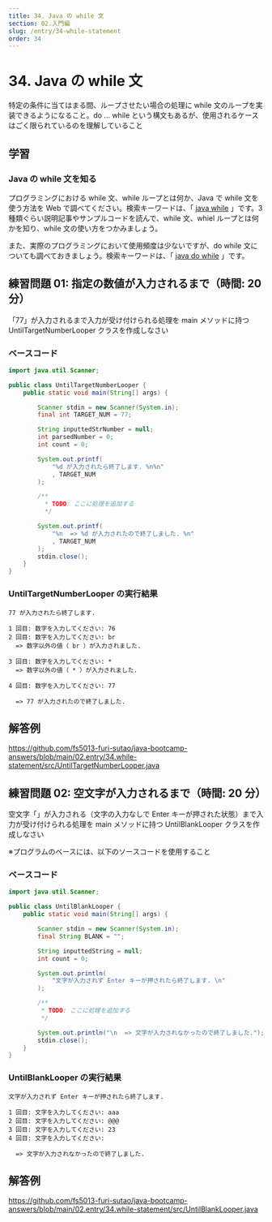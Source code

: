 ```yaml
---
title: 34. Java の while 文
section: 02.入門編
slug: /entry/34-while-statement
order: 34
---
```


# 34. Java の while 文

<p class="goal">
  特定の条件に当てはまる間、ループさせたい場合の処理に while
  文のループを実装できるようになること。do ... while
  という構文もあるが、使用されるケースはごく限られているのを理解していること
</p>

## 学習

### Java の while 文を知る

プログラミングにおける while 文、while ループとは何か、Java で while 文を使う方法を Web で調べてください。検索キーワードは、「 [java while](https://www.google.com/search?q=java+while) 」です。3 種類ぐらい説明記事やサンプルコードを読んで、while 文、whiel ループとは何かを知り、while 文の使い方をつかみましょう。

また、実際のプログラミングにおいて使用頻度は少ないですが、do while 文についても調べておきましょう。検索キーワードは、「 [java do while](https://www.google.com/search?q=java+do+while) 」です。

## 練習問題 01: 指定の数値が入力されるまで（時間: 20 分）

「77」が入力されるまで入力が受け付けられる処理を main メソッドに持つ UntilTargetNumberLooper クラスを作成しなさい

### ベースコード

```java
import java.util.Scanner;

public class UntilTargetNumberLooper {
    public static void main(String[] args) {

        Scanner stdin = new Scanner(System.in);
        final int TARGET_NUM = 77;

        String inputtedStrNumber = null;
        int parsedNumber = 0; 
        int count = 0;

        System.out.printf(
            "%d が入力されたら終了します. %n%n"
            , TARGET_NUM
        );

        /**
          * TODO: ここに処理を追加する
          */

        System.out.printf(
            "%n  => %d が入力されたので終了しました. %n"
            , TARGET_NUM
        );
        stdin.close();
    }
}
```

### UntilTargetNumberLooper の実行結果

```
77 が入力されたら終了します.

1 回目: 数字を入力してください: 76
2 回目: 数字を入力してください: br
  => 数字以外の値（ br ）が入力されました.

3 回目: 数字を入力してください: *
  => 数字以外の値（ * ）が入力されました.

4 回目: 数字を入力してください: 77

  => 77 が入力されたので終了しました.
```

## 解答例

https://github.com/fs5013-furi-sutao/java-bootcamp-answers/blob/main/02.entry/34.while-statement/src/UntilTargetNumberLooper.java

## 練習問題 02: 空文字が入力されるまで（時間: 20 分）

空文字「」が入力される（文字の入力なしで Enter キーが押された状態）まで入力が受け付けられる処理を main メソッドに持つ UntilBlankLooper クラスを作成しなさい

※プログラムのベースには、以下のソースコードを使用すること

### ベースコード

```java title=src/UntilBlankLooper.java
import java.util.Scanner;

public class UntilBlankLooper {
    public static void main(String[] args) {

        Scanner stdin = new Scanner(System.in);
        final String BLANK = "";

        String inputtedString = null;
        int count = 0;

        System.out.println(
            "文字が入力されず Enter キーが押されたら終了します. \n"
        );

        /**
         * TODO: ここに処理を追加する
         */

        System.out.println("\n  => 文字が入力されなかったので終了しました.");
        stdin.close();
    }
}
```

### UntilBlankLooper の実行結果

```
文字が入力されず Enter キーが押されたら終了します.

1 回目: 文字を入力してください: aaa
2 回目: 文字を入力してください: @@@
3 回目: 文字を入力してください: 23
4 回目: 文字を入力してください:

  => 文字が入力されなかったので終了しました.
```

## 解答例

https://github.com/fs5013-furi-sutao/java-bootcamp-answers/blob/main/02.entry/34.while-statement/src/UntilBlankLooper.java
